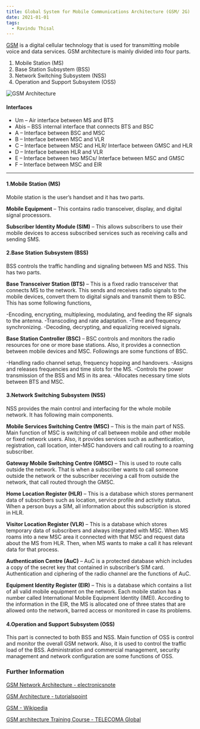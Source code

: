 ---
title: Global System for Mobile Communications Architecture (GSM/ 2G)
date: 2021-01-01
tags:
  - Ravindu Thisal
---

[GSM](https://www.tutorialspoint.com/gsm/gsm_architecture.htm) is a digital cellular technology that is used for transmitting mobile voice and data services.
GSM architecture is mainly divided into four parts.
1. Mobile Station (MS)
2. Base Station Subsystem (BSS)
3. Network Switching Subsystem (NSS)
4. Operation and Support Subsystem (OSS)

![GSM Architecture](./GSM_Archi.jpg)

#### Interfaces
* Um – Air interface between MS and BTS
* Abis – BSS internal interface that connects BTS and BSC
* A – Interface between BSC and MSC
* B – Interface between MSC and VLR
* C – Interface between MSC and HLR/ Interface between GMSC and HLR
* D – Interface between HLR and VLR
* E – Interface between two MSCs/ Interface between MSC and GMSC
* F – Interface between MSC and EIR

---

#### 1.Mobile Station (MS)

Mobile station is the user’s handset and it has two parts.

**Mobile Equipment** – This contains radio transceiver, display, and digital signal processors.

**Subscriber Identity Module (SIM)** – This allows subscribers to use their mobile devices to access subscribed services such as    receiving calls and sending SMS.

#### 2.Base Station Subsystem (BSS)

BSS controls the traffic handling and signaling between MS and NSS. This has two parts.

**Base Transceiver Station (BTS)** – This is a fixed radio transceiver that connects MS to the network. This sends and receives radio signals to the mobile devices, convert them to digital signals and transmit them to BSC. This has some following functions,

-Encoding, encrypting, multiplexing, modulating, and feeding the RF signals to the antenna.
-Transcoding and rate adaptation.
-Time and frequency synchronizing.
-Decoding, decrypting, and equalizing received signals.


**Base Station Controller (BSC)** – BSC controls and monitors the radio resources for one or more base stations. Also, it provides a connection between mobile devices and MSC. Followings are some functions of BSC.

-Handling radio channel setup, frequency hopping and handovers.
-Assigns and releases frequencies and time slots for the MS.
-Controls the power transmission of the BSS and MS in its area.
-Allocates necessary time slots between BTS and MSC.

#### 3.Network Switching Subsystem (NSS)

NSS provides the main control and interfacing for the whole mobile network. It has following main components.

**Mobile Services Switching Centre (MSC)** – This is the main part of NSS. Main function of MSC is switching of call between mobile and other mobile or fixed network users. Also, it provides services such as authentication, registration, call location, inter-MSC handovers and call routing to a roaming subscriber.

**Gateway Mobile Switching Centre (GMSC)** – This is used to route calls outside the network. That is when a subscriber wants to call someone outside the network or the subscriber receiving a call from outside the network, that call routed through the GMSC.

**Home Location Register (HLR)** – This is a database which stores permanent data of subscribers such as location, service profile and activity status. When a person buys a SIM, all information about this subscription is stored in HLR.

**Visitor Location Register (VLR)** – This is a database which stores temporary data of subscribers and always integrated with MSC. When MS roams into a new MSC area it connected with that MSC and request data about the MS from HLR. Then, when MS wants to make a call it has relevant data for that process.

**Authentication Centre (AuC)** – AuC is a protected database which includes a copy of the secret key that contained in subscriber’s SIM card. Authentication and ciphering of the radio channel are the functions of AuC.

**Equipment Identity Register (EIR)** – This is a database which contains a list of all valid mobile equipment on the network. Each mobile station has a number called International Mobile Equipment Identity (IMEI). According to the information in the EIR, the MS is allocated one of three states that are allowed onto the network, barred access or monitored in case its problems.

#### 4.Operation and Support Subsystem (OSS)

This part is connected to both BSS and NSS. Main function of OSS is control and monitor the overall GSM network. Also, it is used to control the traffic load of the BSS. Administration and commercial management, security management and network configuration are some functions of OSS.

### Further Information

[GSM Network Architecture - electronicsnote](https://www.electronics-notes.com/articles/connectivity/2g-gsm/network-architecture.php#:~:text=The%20GSM%20network%20architecture%20consists,%2C%20HLR%2C%20VLR%2C%20etc.)

[GSM Architecture - tutorialspoint](https://www.tutorialspoint.com/gsm/gsm_architecture.htm)

[GSM - Wikipedia](https://en.wikipedia.org/wiki/GSM)

[GSM architecture Training Course - TELECOMA Global](https://www.youtube.com/watch?v=1POzl9tZXuQ)



